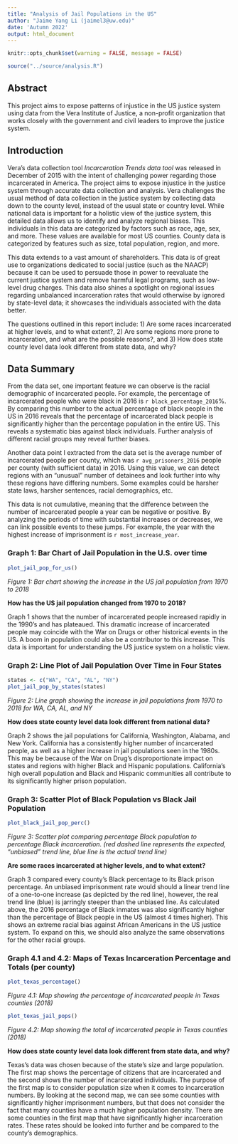 ```yaml
---
title: "Analysis of Jail Populations in the US"
author: "Jaime Yang Li (jaimel3@uw.edu)"
date: 'Autumn 2022'
output: html_document
---
```

```r
knitr::opts_chunk$set(warning = FALSE, message = FALSE) 
```

```r
source("../source/analysis.R")
```

## Abstract 
This project aims to expose patterns of injustice in the US justice system using data from the Vera Institute of Justice, a non-profit organization that works closely with the government and civil leaders to improve the justice system. 

## Introduction 
  Vera's data collection tool _Incarceration Trends data tool_ was released in December of 2015 with the intent of challenging power regarding those incarcerated in America. The project aims to expose injustice in the justice system through accurate data collection and analysis. Vera challenges the usual method of data collection in the justice system by collecting data down to the county level, instead of the usual state or country level. While national data is important for a holistic view of the justice system, this detailed data allows us to identify and analyze regional biases. This individuals in this data are categorized by factors such as race, age, sex, and more. These values are available for most US counties. County data is categorized by features such as size, total population, region, and more. 
  
  This data extends to a vast amount of shareholders. This data is of great use to organizations dedicated to social justice (such as the NAACP) because it can be used to persuade those in power to reevaluate the current justice system and remove harmful legal programs, such as low-level drug charges. This data also shines a spotlight on regional issues regarding unbalanced incarceration rates that would otherwise by ignored by state-level data; it showcases the individuals associated with the data better. 
  
  The questions outlined in this report include: 1) Are some races incarcerated at higher levels, and to what extent?, 2) Are some regions more prone to incarceration, and what are the possible reasons?, and 3) How does state county level data look different from state data, and why?

## Data Summary 
  From the data set, one important feature we can observe is the racial demographic of incarcerated people. For example, the percentage of incarcerated people who were black in 2016 is `r black_percentage_2016`%. By comparing this number to the actual percentage of black people in the US in 2016 reveals that the percentage of incarcerated black people is significantly higher than the percentage population in the entire US. This reveals a systematic bias against black individuals. Further analysis of different racial groups may reveal further biases. 
  
  Another data point I extracted from the data set is the average number of incarcerated people per county, which was `r avg_prisoners_2016` people per county (with sufficient data) in 2016. Using this value, we can detect regions with an "unusual" number of detainees and look further into why these regions have differing numbers. Some examples could be harsher state laws, harsher sentences, racial demographics, etc.
  
  This data is not cumulative, meaning that the difference between the number of incarcerated people a year can be negative or positive. By analyzing the periods of time with substantial increases or decreases, we can link possible events to these jumps. For example, the year with the highest increase of imprisonment is `r most_increase_year`. 

### **Graph 1:** Bar Chart of Jail Population in the U.S. over time 
``` r
plot_jail_pop_for_us()
```

_Figure 1: Bar chart showing the increase in the US jail population from 1970 to 2018_

**How has the US jail population changed from 1970 to 2018?**

Graph 1 shows that the number of incarcerated people increased rapidly in the 1990's and has plateaued. This dramatic increase of incarcerated people may coincide with the War on Drugs or other historical events in the US. A boom in population could also be a contributor to this increase. This data is important for understanding the US justice system on a holistic view.

### **Graph 2:** Line Plot of Jail Population Over Time in Four States 
``` r
states <- c("WA", "CA", "AL", "NY")
plot_jail_pop_by_states(states)
```

_Figure 2: Line graph showing the increase in jail populations from 1970 to 2018 for WA, CA, AL, and NY_

**How does state county level data look different from national data?**

Graph 2 shows the jail populations for California, Washington, Alabama, and New York. California has a consistently higher number of incarcerated people, as well as a higher increase in jail populations seen in the 1980s. This may be because of the War on Drug's disproportionate impact on states and regions with higher Black and Hispanic populations. California's high overall population and Black and Hispanic communities all contribute to its significantly higher prison population.

### **Graph 3:** Scatter Plot of Black Population vs Black Jail Population 
``` r
plot_black_jail_pop_perc()
```

_Figure 3: Scatter plot comparing percentage Black population to percentage Black incarceration. (red dashed line represents the expected, "unbiased" trend line, blue line is the actual trend line)_

**Are some races incarcerated at higher levels, and to what extent?**

Graph 3 compared every county's Black percentage to its Black prison percentage. An unbiased imprisonment rate would should a linear trend line of a one-to-one increase (as depicted by the red line), however, the real trend line (blue) is jarringly steeper than the unbiased line. As calculated above, the 2016 percentage of Black inmates was also significantly higher than the percentage of Black people in the US (almost 4 times higher). This shows an extreme racial bias against African Americans in the US justice system. To expand on this, we should also analyze the same observations for the other racial groups.

### **Graph 4.1 and 4.2:** Maps of Texas Incarceration Percentage and Totals (per county) 
``` r
plot_texas_percentage()
```

_Figure 4.1: Map showing the percentage of incarcerated people in Texas counties (2018)_


``` r
plot_texas_jail_pops()
```

_Figure 4.2: Map showing the total of incarcerated people in Texas counties (2018)_

**How does state county level data look different from state data, and why?**

Texas's data was chosen because of the state's size and large population. The first map shows the percentage of citizens that are incarcerated and the second shows the number of incarcerated individuals. The purpose of the first map is to consider population size when it comes to incarceration numbers. By looking at the second map, we can see some counties with significantly higher imprisonment numbers, but that does not consider the fact that many counties have a much higher population density. There are some counties in the first map that have significantly higher incarceration rates. These rates should be looked into further and be compared to the county's demographics. 

